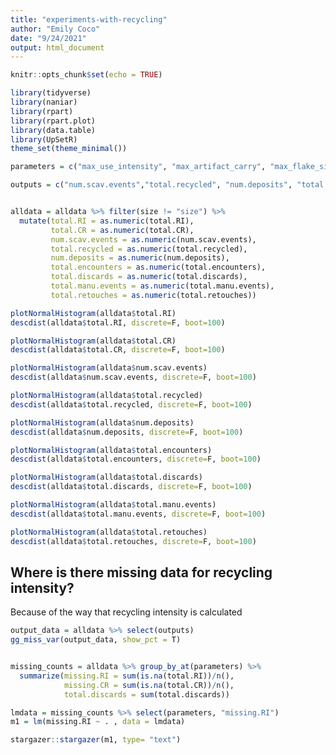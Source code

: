 ```yaml
---
title: "experiments-with-recycling"
author: "Emily Coco"
date: "9/24/2021"
output: html_document
---
```


```r
knitr::opts_chunk$set(echo = TRUE)

library(tidyverse)
library(naniar)
library(rpart)
library(rpart.plot)
library(data.table)
library(UpSetR)
theme_set(theme_minimal())

parameters = c("max_use_intensity", "max_artifact_carry", "max_flake_size","max_nodules_size", "blank_prob", "scavenge_prob", "overlap","mu", "size_preference", "flake_preference","min_suitable_flake_size", "min_suitable_nodule_size", "strict_selection")

outputs = c("num.scav.events","total.recycled", "num.deposits",	"total.encounters",	"total.discards",	"total.manu.events", "total.retouches", "total.CR",	"total.RI")


alldata = alldata %>% filter(size != "size") %>%
  mutate(total.RI = as.numeric(total.RI), 
         total.CR = as.numeric(total.CR), 
         num.scav.events = as.numeric(num.scav.events), 
         total.recycled = as.numeric(total.recycled), 
         num.deposits = as.numeric(num.deposits), 
         total.encounters = as.numeric(total.encounters), 
         total.discards = as.numeric(total.discards), 
         total.manu.events = as.numeric(total.manu.events), 
         total.retouches = as.numeric(total.retouches))


```
```r
plotNormalHistogram(alldata$total.RI)
descdist(alldata$total.RI, discrete=F, boot=100)

plotNormalHistogram(alldata$total.CR)
descdist(alldata$total.CR, discrete=F, boot=100)

plotNormalHistogram(alldata$num.scav.events)
descdist(alldata$num.scav.events, discrete=F, boot=100)

plotNormalHistogram(alldata$total.recycled)
descdist(alldata$total.recycled, discrete=F, boot=100)

plotNormalHistogram(alldata$num.deposits)
descdist(alldata$num.deposits, discrete=F, boot=100)

plotNormalHistogram(alldata$total.encounters)
descdist(alldata$total.encounters, discrete=F, boot=100)

plotNormalHistogram(alldata$total.discards)
descdist(alldata$total.discards, discrete=F, boot=100)

plotNormalHistogram(alldata$total.manu.events)
descdist(alldata$total.manu.events, discrete=F, boot=100)

plotNormalHistogram(alldata$total.retouches)
descdist(alldata$total.retouches, discrete=F, boot=100)

```



## Where is there missing data for recycling intensity?
Because of the way that recycling intensity is calculated

```r
output_data = alldata %>% select(outputs)
gg_miss_var(output_data, show_pct = T)


missing_counts = alldata %>% group_by_at(parameters) %>%
  summarize(missing.RI = sum(is.na(total.RI))/n(), 
            missing.CR = sum(is.na(total.CR))/n(), 
            total.discards = sum(total.discards))

lmdata = missing_counts %>% select(parameters, "missing.RI")
m1 = lm(missing.RI ~ . , data = lmdata)

stargazer::stargazer(m1, type= "text")



```


